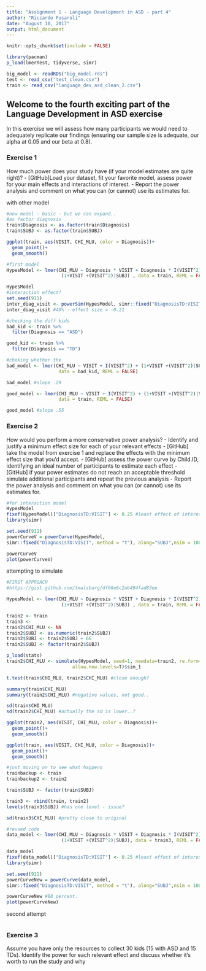 ```yaml
---
title: "Assignment 1 - Language Development in ASD - part 4"
author: "Riccardo Fusaroli"
date: "August 10, 2017"
output: html_document
---
```


```r
knitr::opts_chunk$set(include = FALSE)

library(pacman)
p_load(lmerTest, tidyverse, simr)

big_model <- readRDS("big_model.rds")
test <- read_csv("test_clean.csv")
train <- read_csv("language_dev_asd_clean_2.csv")
```


## Welcome to the fourth exciting part of the Language Development in ASD exercise

In this exercise we will assess how many participants we would need to adequately replicate our findings (ensuring our sample size is adequate, our alpha at 0.05 and our beta at 0.8).

### Exercise 1

How much power does your study have (if your model estimates are quite right)?
- [GitHub]Load your dataset, fit your favorite model, assess power for your main effects and interactions of interest.
- Report the power analysis and comment on what you can (or cannot) use its estimates for.

with other model 

```r
#new model - basic - but we can expand..
#as factor diagnosis
train$Diagnosis <- as.factor(train$Diagnosis)
train$SUBJ <- as.factor(train$SUBJ)

ggplot(train, aes(VISIT, CHI_MLU, color = Diagnosis))+
  geom_point()+
  geom_smooth()

#first model
HypesModel <- lmer(CHI_MLU ~ Diagnosis * VISIT + Diagnosis * I(VISIT^2) +
                    (1+VISIT +(VISIT^2)|SUBJ) , data = train, REML = FALSE)

HypesModel
#interaction effect?
set.seed(911)
inter_diag_visit <- powerSim(HypesModel, simr::fixed("DiagnosisTD:VISIT", method = "t"), nsim = 100)
inter_diag_visit #40% - effect size = -0.21

#checking the diff kids 
bad_kid <- train %>%
  filter(Diagnosis == "ASD")

good_kid <- train %>%
  filter(Diagnosis == "TD")

#cheking whether the 
bad_model <- lmer(CHI_MLU ~ VISIT + I(VISIT^2) + (1+VISIT +(VISIT^2)|SUBJ),
                   data = bad_kid, REML = FALSE)

bad_model #slope .29

good_model <- lmer(CHI_MLU ~ VISIT + I(VISIT^2) + (1+VISIT +(VISIT^2)|SUBJ),
                   data = train, REML = FALSE)

good_model #slope .55

```

### Exercise 2

How would you perform a more conservative power analysis?
- Identify and justify a minimum effect size for each of your relevant effects
- [GitHub] take the model from exercise 1 and replace the effects with the minimum effect size that you'd accept.
- [GitHub] assess the power curve by Child.ID, identifying an ideal number of participants to estimate each effect
- [GitHub] if your power estimates do not reach an acceptable threshold simulate additional participants and repeat the previous analysis
- Report the power analysis and comment on what you can (or cannot) use its estimates for.

```r

#for interaction model
HypesModel
fixef(HypesModel)["DiagnosisTD:VISIT"] <- 0.25 #least effect of interest. 
library(simr)

set.seed(911)
powerCurveV = powerCurve(HypesModel,
simr::fixed("DiagnosisTD:VISIT", method = "t"), along="SUBJ",nsim = 100)

powerCurveV 
plot(powerCurveV)

```

attempting to simulate

```r

#FIRST APPROACH
#https://gist.github.com/tmalsburg/df66e6c2ab494fad83ee

HypesModel <- lmer(CHI_MLU ~ Diagnosis * VISIT + Diagnosis * I(VISIT^2) +
                    (1+VISIT +(VISIT^2)|SUBJ) , data = train, REML = FALSE)

train2 <- train
train3 <- 
train2$CHI_MLU <- NA
train2$SUBJ <- as.numeric(train2$SUBJ)
train2$SUBJ <- train2$SUBJ + 66
train2$SUBJ <- factor(train2$SUBJ)

p_load(stats)
train2$CHI_MLU <- simulate(HypesModel, seed=1, newdata=train2, re.form=NA,
                        allow.new.levels=T)$sim_1

t.test(train$CHI_MLU, train2$CHI_MLU) #close enough? 

summary(train$CHI_MLU)
summary(train2$CHI_MLU) #negative values, not good..

sd(train$CHI_MLU)
sd(train2$CHI_MLU) #actually the sd is lower..? 

ggplot(train2, aes(VISIT, CHI_MLU, color = Diagnosis))+
  geom_point()+
  geom_smooth()

ggplot(train, aes(VISIT, CHI_MLU, color = Diagnosis))+
  geom_point()+
  geom_smooth()

#just moving on to see what happens 
trainbackup <- train
trainbackup2 <- train2

train$SUBJ <- factor(train$SUBJ)

train3 <- rbind(train, train2)
levels(train3$SUBJ) #has one level - issue?

sd(train3$CHI_MLU) #pretty close to original 

#reused code 
data_model <- lmer(CHI_MLU ~ Diagnosis * VISIT + Diagnosis * I(VISIT^2) +
                    (1+VISIT +(VISIT^2)|SUBJ), data = train3, REML = FALSE)

data_model
fixef(data_model)["DiagnosisTD:VISIT"] <- 0.25 #least effect of interest. 
library(simr)

set.seed(911)
powerCurveNew = powerCurve(data_model,
simr::fixed("DiagnosisTD:VISIT", method = "t"), along="SUBJ",nsim = 100) 

powerCurveNew #88 percent. 
plot(powerCurveNew)

```

second attempt

```r


```

### Exercise 3

Assume you have only the resources to collect 30 kids (15 with ASD and 15 TDs). Identify the power for each relevant effect and discuss whether it's worth to run the study and why

```r

```

